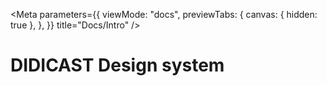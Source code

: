 
<Meta
  parameters={{
    viewMode: "docs",
    previewTabs: {
      canvas: { hidden: true },
    },
  }}
  title="Docs/Intro"
/>

# DIDICAST Design system
